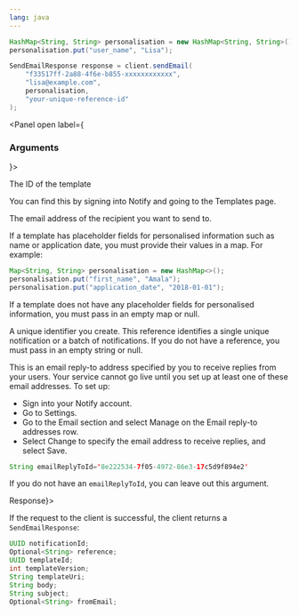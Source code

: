 ```yaml
---
lang: java
---
```


```java
HashMap<String, String> personalisation = new HashMap<String, String>();
personalisation.put("user_name", "Lisa");

SendEmailResponse response = client.sendEmail(
    "f33517ff-2a88-4f6e-b855-xxxxxxxxxxxx",
    "lisa@example.com",
    personalisation,
    "your-unique-reference-id"
);
```

<Panel open label={<H3>Arguments</H3>}>
<Parameters>
  <Parameter required name="templateId">

The ID of the template

You can find this by signing into Notify and
going to the Templates page.

  </Parameter>
  <Parameter required name="emailAddress">

The email address of the recipient you want to send to.

  </Parameter>

  <Parameter required name="personalisation">

If a template has placeholder fields for personalised information such as name or application date, you must provide their values in a map. For example:

```java inline
Map<String, String> personalisation = new HashMap<>();
personalisation.put("first_name", "Amala");
personalisation.put("application_date", "2018-01-01");
```

If a template does not have any placeholder fields for personalised information, you must pass in an empty map or null.

  </Parameter>

  <Parameter required name="reference">

A unique identifier you create. This reference identifies a single unique notification or a batch of notifications. If you do not have a reference, you must pass in an empty string or null.

  </Parameter>

  <Parameter optional name="emailReplyToId">

This is an email reply-to address specified by you to receive replies from your users. Your service cannot go live until you set up at least one of these email addresses. To set up:

- Sign into your Notify account.
- Go to Settings.
- Go to the Email section and select Manage on the Email reply-to addresses row.
- Select Change to specify the email address to receive replies, and select Save.

```java inline
String emailReplyToId='8e222534-7f05-4972-86e3-17c5d9f894e2'
```

If you do not have an `emailReplyToId`, you can leave out this argument.

  </Parameter>
</Parameters>
</Panel>
<Panel label={<H3>Response</H3>}>

If the request to the client is successful, the client returns a `SendEmailResponse`:

```java
UUID notificationId;
Optional<String> reference;
UUID templateId;
int templateVersion;
String templateUri;
String body;
String subject;
Optional<String> fromEmail;
```

</Panel>
